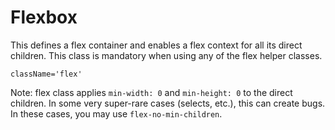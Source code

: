 

<Meta title={getTitle(__filename)} />

# Flexbox

This defines a flex container and enables a flex context for all its direct children. This class is mandatory when using any of the flex helper classes.

`className='flex'`

<Canvas withSource="true">
    <Story id="css-utilities-flexbox-flex--flex" />
</Canvas>

Note: flex class applies `min-width: 0` and `min-height: 0` to the direct children. In some very super-rare cases (selects, etc.), this can create bugs. In these cases, you may use `flex-no-min-children`.

<div class="hidden">
    <Primary />
</div>
